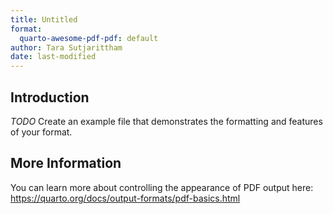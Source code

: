 ```yaml
---
title: Untitled
format:
  quarto-awesome-pdf-pdf: default
author: Tara Sutjarittham
date: last-modified
---
```


## Introduction

*TODO* Create an example file that demonstrates the formatting and features of your format.

## More Information

You can learn more about controlling the appearance of PDF output here: <https://quarto.org/docs/output-formats/pdf-basics.html>

